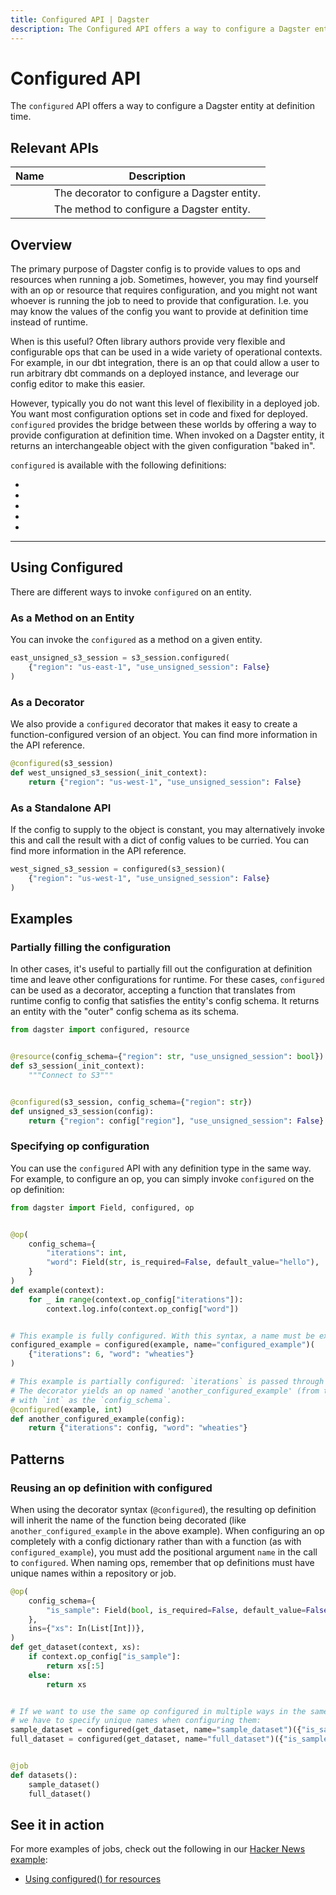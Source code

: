 ```yaml
---
title: Configured API | Dagster
description: The Configured API offers a way to configure a Dagster entity at definition time.
---
```


# Configured API

The `configured` API offers a way to configure a Dagster entity at definition time.

## Relevant APIs

| Name                                       | Description                                  |
| ------------------------------------------ | -------------------------------------------- |
| <PyObject object="configured" decorator /> | The decorator to configure a Dagster entity. |
| <PyObject object="configured" />           | The method to configure a Dagster entity.    |

## Overview

The primary purpose of Dagster config is to provide values to ops and resources when running a job. Sometimes, however, you may find yourself with an op or resource that requires configuration, and you might not want whoever is running the job to need to provide that configuration. I.e. you may know the values of the config you want to provide at definition time instead of runtime.

When is this useful? Often library authors provide very flexible and configurable ops that can be used in a wide variety of operational contexts. For example, in our dbt integration, there is an op that could allow a user to run arbitrary dbt commands on a deployed instance, and leverage our config editor to make this easier.

However, typically you do not want this level of flexibility in a deployed job. You want most configuration options set in code and fixed for deployed. `configured` provides the bridge between these worlds by offering a way to provide configuration at definition time. When invoked on a Dagster entity, it returns an interchangeable object with the given configuration "baked in".

`configured` is available with the following definitions:

- <PyObject module="dagster" object="ResourceDefinition" />
- <PyObject module="dagster" object="ExecutorDefinition" />
- <PyObject module="dagster" object="OpDefinition" />
- <PyObject module="dagster" object="GraphDefinition" />
- <PyObject module="dagster" object="LoggerDefinition" />

---

## Using Configured

There are different ways to invoke `configured` on an entity.

### As a Method on an Entity

You can invoke the `configured` as a method on a given entity.

```python file=/concepts/configuration/configured_example.py startafter=start_configured_marker endbefore=end_configured_marker
east_unsigned_s3_session = s3_session.configured(
    {"region": "us-east-1", "use_unsigned_session": False}
)
```

### As a Decorator

We also provide a `configured` decorator that makes it easy to create a function-configured version of an object. You can find more information in the <PyObject module="dagster" object="configured" decorator /> API reference.

```python file=/concepts/configuration/configured_example.py startafter=start_configured_decorator_marker endbefore=end_configured_decorator_marker
@configured(s3_session)
def west_unsigned_s3_session(_init_context):
    return {"region": "us-west-1", "use_unsigned_session": False}
```

### As a Standalone API

If the config to supply to the object is constant, you may alternatively invoke this and call the result with a dict of config values to be curried. You can find more information in the <PyObject module="dagster" object="configured" decorator /> API reference.

```python file=/concepts/configuration/configured_example.py startafter=start_configured_method_marker endbefore=end_configured_method_marker
west_signed_s3_session = configured(s3_session)(
    {"region": "us-west-1", "use_unsigned_session": False}
)
```

## Examples

### Partially filling the configuration

In other cases, it's useful to partially fill out the configuration at definition time and leave other configurations for runtime. For these cases, `configured` can be used as a decorator, accepting a function that translates from runtime config to config that satisfies the entity's config schema. It returns an entity with the "outer" config schema as its schema.

```python file=/concepts/configuration/config_map_example.py
from dagster import configured, resource


@resource(config_schema={"region": str, "use_unsigned_session": bool})
def s3_session(_init_context):
    """Connect to S3"""


@configured(s3_session, config_schema={"region": str})
def unsigned_s3_session(config):
    return {"region": config["region"], "use_unsigned_session": False}
```

### Specifying op configuration

You can use the `configured` API with any definition type in the same way. For example, to configure an op, you can simply invoke `configured` on the op definition:

```python file=/concepts/configuration/configured_op_example.py
from dagster import Field, configured, op


@op(
    config_schema={
        "iterations": int,
        "word": Field(str, is_required=False, default_value="hello"),
    }
)
def example(context):
    for _ in range(context.op_config["iterations"]):
        context.log.info(context.op_config["word"])


# This example is fully configured. With this syntax, a name must be explicitly provided.
configured_example = configured(example, name="configured_example")(
    {"iterations": 6, "word": "wheaties"}
)

# This example is partially configured: `iterations` is passed through
# The decorator yields an op named 'another_configured_example' (from the decorated function)
# with `int` as the `config_schema`.
@configured(example, int)
def another_configured_example(config):
    return {"iterations": config, "word": "wheaties"}
```

## Patterns

### <Check/> Reusing an op definition with configured

When using the decorator syntax (`@configured`), the resulting op definition will inherit the name of the function being decorated (like `another_configured_example` in the above example). When configuring an op completely with a config dictionary rather than with a function (as with `configured_example`), you must add the positional argument `name` in the call to `configured`. When naming ops, remember that op definitions must have unique names within a repository or job.

```python file=/concepts/configuration/configured_named_op_example.py startafter=start_configured_named endbefore=end_configured_named
@op(
    config_schema={
        "is_sample": Field(bool, is_required=False, default_value=False),
    },
    ins={"xs": In(List[Int])},
)
def get_dataset(context, xs):
    if context.op_config["is_sample"]:
        return xs[:5]
    else:
        return xs


# If we want to use the same op configured in multiple ways in the same job,
# we have to specify unique names when configuring them:
sample_dataset = configured(get_dataset, name="sample_dataset")({"is_sample": True})
full_dataset = configured(get_dataset, name="full_dataset")({"is_sample": False})


@job
def datasets():
    sample_dataset()
    full_dataset()
```

## See it in action

For more examples of jobs, check out the following in our [Hacker News example](https://github.com/dagster-io/dagster/tree/master/examples/hacker_news_assets):

- [Using configured() for resources](https://github.com/dagster-io/dagster/blob/master/examples/hacker_news_assets/hacker_news_assets/resources/\__init\_\_.py)
